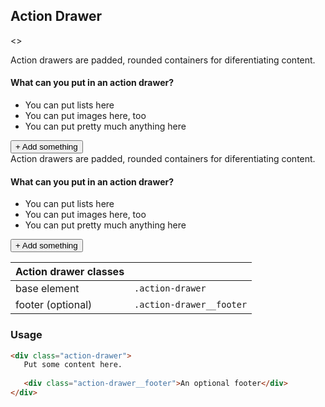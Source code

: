 

<Meta title="Action Drawer" />

## Action Drawer

<Preview>
  <Story name="Action Drawer">
    <>
      <ColorSchemeWrapper scheme="light">
        <div className="action-drawer">
          <p>Action drawers are padded, rounded containers for diferentiating content.</p>
          <h4 className="mb-1">What can you put in an action drawer?</h4>
          <ul>
            <li>You can put lists here</li>
            <li>You can put images here, too</li>
            <li>You can put pretty much anything here</li>
          </ul>
          <div className="action-drawer__footer" style={{textAlign: "right"}}>
            <button className="minor-btn secondary-btn btn">+ Add something</button>
          </div>
        </div>
      </ColorSchemeWrapper>
      <ColorSchemeWrapper scheme="dark">
        <div className="action-drawer">
          Action drawers are padded, rounded containers for diferentiating content.
          <h4 className="mb-1">What can you put in an action drawer?</h4>
          <ul>
            <li>You can put lists here</li>
            <li>You can put images here, too</li>
            <li>You can put pretty much anything here</li>
          </ul>
          <div className="action-drawer__footer" style={{textAlign: "right"}}>
            <button className="minor-btn secondary-btn btn">+ Add something</button>
          </div>
        </div>
      </ColorSchemeWrapper>
    </>
  </Story>
</Preview>

| Action drawer classes |  |
| ---- | ---- |
| base element | <code>.action-drawer</code> |
| footer (optional) | <code>.action-drawer__footer</code> |


### Usage
```html
<div class="action-drawer">
   Put some content here.
   
   <div class="action-drawer__footer">An optional footer</div>
</div>
```
